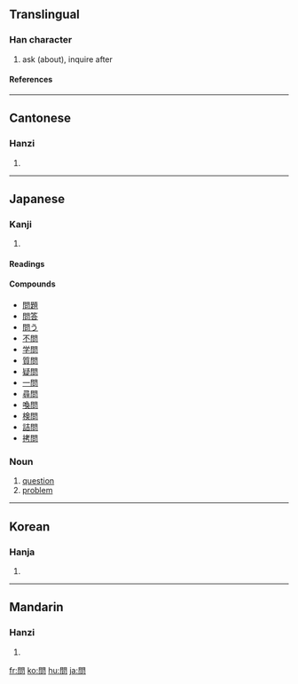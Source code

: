 {{see|问}}

==Translingual==
===Han character===
{{Han char|rn=30|rad=口|as=08|sn=11|four=7760<sub>7</sub>|canj=日弓口 (ANR)|ids=⿵[[門]][[口]]}}
# ask (about), inquire after
====References====
{{Han ref|kx=0195.100|dkj=03814|dj=0416.100|hdz=74284.030|uh=554F|ud=21839|bh=B0DD|bd=45277}}
----

==Cantonese==
===Hanzi===
{{yue-hanzi|jyut=|y=man6}}
# {{defn|Cantonese}}
----
==Japanese==
===Kanji===
{{ja-kanji|grade=3|rs=口08}}
# {{defn|Japanese}} 
====Readings====
{{ja-readings|on=[[もん]] (mon), [[ぶん]] (bun)|kun=[[とう]] (tou), [[とん]] (ton)}}

====Compounds====
*[[問題]]
*[[問答]]
*[[問う]]
*[[不問]]
*[[学問]]
*[[質問]]
*[[疑問]]
*[[一問]]
*[[尋問]]
*[[喚問]]
*[[検問]]
*[[詰問]]
*[[拷問]]

===Noun===
{{ja-noun|k|hira=もん|rom=mon}}
#[[question]]
#[[problem]]

----

==Korean==
===Hanja===
{{ko-hanja|hangeul=문|rv=mun|mr=mun}}
# {{defn|Korean}}
----
==Mandarin==
===Hanzi===
{{cmn-hanzi|sim=问|pin=[[wèn]] ([[wen4]])|wg=wen<sup>4</sup>}}
# {{defn|Mandarin}}

[[fr:問]]
[[ko:問]]
[[hu:問]]
[[ja:問]]